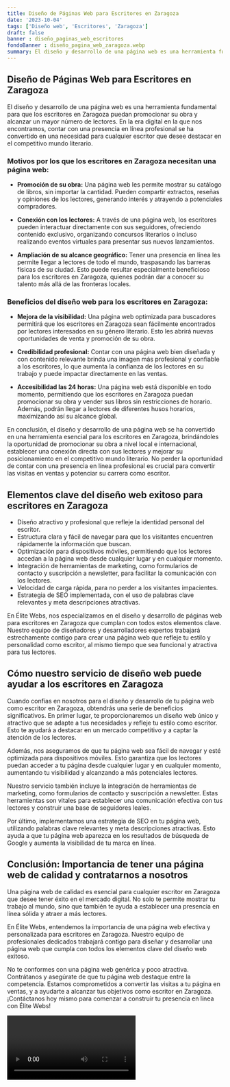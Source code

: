 ```yaml
---
title: Diseño de Páginas Web para Escritores en Zaragoza
date: '2023-10-04'
tags: ['Diseño web', 'Escritores', 'Zaragoza']
draft: false
banner : diseño_paginas_web_escritores
fondoBanner : diseño_pagina_web_zaragoza.webp
summary: El diseño y desarrollo de una página web es una herramienta fundamental para que los escritores en Zaragoza puedan promocionar su obra y alcanzar un mayor número de lectores. En la era digital en la que nos encontramos, contar con una presencia en línea profesional se ha convertido en una necesidad para cualquier escritor que desee destacar en el competitivo mundo literario.
---
```


## Diseño de Páginas Web para Escritores en Zaragoza

El diseño y desarrollo de una página web es una herramienta fundamental para que los escritores en Zaragoza puedan promocionar su obra y alcanzar un mayor número de lectores. En la era digital en la que nos encontramos, contar con una presencia en línea profesional se ha convertido en una necesidad para cualquier escritor que desee destacar en el competitivo mundo literario.

### Motivos por los que los escritores en Zaragoza necesitan una página web:

- **Promoción de su obra:** Una página web les permite mostrar su catálogo de libros, sin importar la cantidad. Pueden compartir extractos, reseñas y opiniones de los lectores, generando interés y atrayendo a potenciales compradores.

- **Conexión con los lectores:** A través de una página web, los escritores pueden interactuar directamente con sus seguidores, ofreciendo contenido exclusivo, organizando concursos literarios o incluso realizando eventos virtuales para presentar sus nuevos lanzamientos.

- **Ampliación de su alcance geográfico:** Tener una presencia en línea les permite llegar a lectores de todo el mundo, traspasando las barreras físicas de su ciudad. Esto puede resultar especialmente beneficioso para los escritores en Zaragoza, quienes podrán dar a conocer su talento más allá de las fronteras locales.

### Beneficios del diseño web para los escritores en Zaragoza:

- **Mejora de la visibilidad:** Una página web optimizada para buscadores permitirá que los escritores en Zaragoza sean fácilmente encontrados por lectores interesados en su género literario. Esto les abrirá nuevas oportunidades de venta y promoción de su obra.

- **Credibilidad profesional:** Contar con una página web bien diseñada y con contenido relevante brinda una imagen más profesional y confiable a los escritores, lo que aumenta la confianza de los lectores en su trabajo y puede impactar directamente en las ventas.

- **Accesibilidad las 24 horas:** Una página web está disponible en todo momento, permitiendo que los escritores en Zaragoza puedan promocionar su obra y vender sus libros sin restricciones de horario. Además, podrán llegar a lectores de diferentes husos horarios, maximizando así su alcance global.

En conclusión, el diseño y desarrollo de una página web se ha convertido en una herramienta esencial para los escritores en Zaragoza, brindándoles la oportunidad de promocionar su obra a nivel local e internacional, establecer una conexión directa con sus lectores y mejorar su posicionamiento en el competitivo mundo literario. No perder la oportunidad de contar con una presencia en línea profesional es crucial para convertir las visitas en ventas y potenciar su carrera como escritor.

<GifSeo />

<Cta />

## Elementos clave del diseño web exitoso para escritores en Zaragoza

- Diseño atractivo y profesional que refleje la identidad personal del escritor.
- Estructura clara y fácil de navegar para que los visitantes encuentren rápidamente la información que buscan.
- Optimización para dispositivos móviles, permitiendo que los lectores accedan a la página web desde cualquier lugar y en cualquier momento.
- Integración de herramientas de marketing, como formularios de contacto y suscripción a newsletter, para facilitar la comunicación con los lectores.
- Velocidad de carga rápida, para no perder a los visitantes impacientes.
- Estrategia de SEO implementada, con el uso de palabras clave relevantes y meta descripciones atractivas.

En Élite Webs, nos especializamos en el diseño y desarrollo de páginas web para escritores en Zaragoza que cumplan con todos estos elementos clave. Nuestro equipo de diseñadores y desarrolladores expertos trabajará estrechamente contigo para crear una página web que refleje tu estilo y personalidad como escritor, al mismo tiempo que sea funcional y atractiva para tus lectores.

## Cómo nuestro servicio de diseño web puede ayudar a los escritores en Zaragoza

Cuando confías en nosotros para el diseño y desarrollo de tu página web como escritor en Zaragoza, obtendrás una serie de beneficios significativos. En primer lugar, te proporcionaremos un diseño web único y atractivo que se adapte a tus necesidades y refleje tu estilo como escritor. Esto te ayudará a destacar en un mercado competitivo y a captar la atención de los lectores.

Además, nos aseguramos de que tu página web sea fácil de navegar y esté optimizada para dispositivos móviles. Esto garantiza que los lectores puedan acceder a tu página desde cualquier lugar y en cualquier momento, aumentando tu visibilidad y alcanzando a más potenciales lectores.

Nuestro servicio también incluye la integración de herramientas de marketing, como formularios de contacto y suscripción a newsletter. Estas herramientas son vitales para establecer una comunicación efectiva con tus lectores y construir una base de seguidores leales.

Por último, implementamos una estrategia de SEO en tu página web, utilizando palabras clave relevantes y meta descripciones atractivas. Esto ayuda a que tu página web aparezca en los resultados de búsqueda de Google y aumenta la visibilidad de tu marca en línea.

## Conclusión: Importancia de tener una página web de calidad y contratarnos a nosotros

Una página web de calidad es esencial para cualquier escritor en Zaragoza que desee tener éxito en el mercado digital. No solo te permite mostrar tu trabajo al mundo, sino que también te ayuda a establecer una presencia en línea sólida y atraer a más lectores.

En Élite Webs, entendemos la importancia de una página web efectiva y personalizada para escritores en Zaragoza. Nuestro equipo de profesionales dedicados trabajará contigo para diseñar y desarrollar una página web que cumpla con todos los elementos clave del diseño web exitoso.

No te conformes con una página web genérica y poco atractiva. Contrátanos y asegúrate de que tu página web destaque entre la competencia. Estamos comprometidos a convertir las visitas a tu página en ventas, y a ayudarte a alcanzar tus objetivos como escritor en Zaragoza. ¡Contáctanos hoy mismo para comenzar a construir tu presencia en línea con Élite Webs!

<Video />

<CtaBot job='Escritores' city='Zaragoza'/>

<Gmaps query='Zaragoza+españa+maps' />